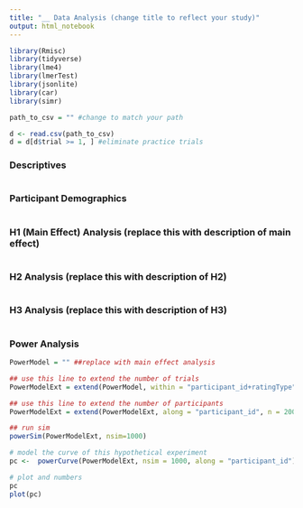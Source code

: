 ```yaml
---
title: "__ Data Analysis (change title to reflect your study)"
output: html_notebook
---
```




```r
library(Rmisc)
library(tidyverse)
library(lme4)
library(lmerTest) 
library(jsonlite)
library(car)
library(simr)

path_to_csv = "" #change to match your path

d <- read.csv(path_to_csv)
d = d[d$trial >= 1, ] #eliminate practice trials

```

### Descriptives
```r

```


### Participant Demographics
```r

```


### H1 (Main Effect) Analysis (replace this with description of main effect)

```r

```


### H2 Analysis (replace this with description of H2)

```r

```

### H3 Analysis (replace this with description of H3)

```r

```


### Power Analysis 

```r



PowerModel = "" ##replace with main effect analysis

## use this line to extend the number of trials
PowerModelExt = extend(PowerModel, within = "participant_id+ratingType", n = 50)

## use this line to extend the number of participants
PowerModelExt = extend(PowerModelExt, along = "participant_id", n = 200)

## run sim
powerSim(PowerModelExt, nsim=1000)

# model the curve of this hypothetical experiment
pc <-  powerCurve(PowerModelExt, nsim = 1000, along = "participant_id") 

# plot and numbers
pc 
plot(pc)

```